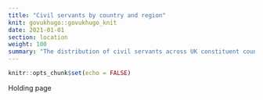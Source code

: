 ```yaml
---
title: "Civil servants by country and region"
knit: govukhugo::govukhugo_knit
date: 2021-01-01
section: location
weight: 100
summary: "The distribution of civil servants across UK constituent countries and regions of England"
---
```


```r
knitr::opts_chunk$set(echo = FALSE)
```

Holding page
